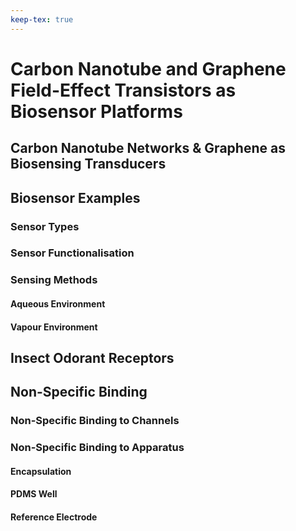 ```yaml
---
keep-tex: true
---
```


# Carbon Nanotube and Graphene Field-Effect Transistors as Biosensor Platforms

## Carbon Nanotube Networks & Graphene as Biosensing Transducers {#sec-biosensing-transducers}

## Biosensor Examples

### Sensor Types

### Sensor Functionalisation

### Sensing Methods {#sec-biosensor-methods}

#### Aqueous Environment {.unnumbered}

#### Vapour Environment {.unnumbered}

## Insect Odorant Receptors

##	Non-Specific Binding {#sec-non-specific-binding}

###	Non-Specific Binding to Channels

###	Non-Specific Binding to Apparatus

#### Encapsulation {.unnumbered}

#### PDMS Well {.unnumbered}

#### Reference Electrode {.unnumbered}


